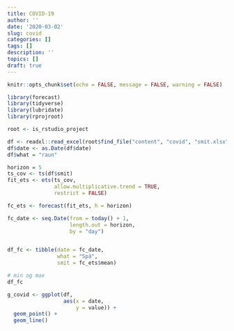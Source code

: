 ```yaml
---
title: COVID-19
author: ''
date: '2020-03-02'
slug: covid
categories: []
tags: []
description: ''
topics: []
draft: true
---
```



```r
knitr::opts_chunk$set(echo = FALSE, message = FALSE, warning = FALSE)

library(forecast)
library(tidyverse)
library(lubridate)
library(rprojroot)

root <- is_rstudio_project

```


```r

df <- readxl::read_excel(root$find_file("content", "covid", "smit.xlsx"))
df$date <- as.Date(df$date)
df$what = "raun"

```


```r
horizon = 5
ts_cov <- ts(df$smit)
fit_ets <- ets(ts_cov,
               allow.multiplicative.trend = TRUE,
               restrict = FALSE)

fc_ets <- forecast(fit_ets, h = horizon)

fc_date <- seq.Date(from = today() + 1,
                    length.out = horizon,
                    by = "day")


df_fc <- tibble(date = fc_date,
                what = "Spá",
                smit = fc_ets$mean)

# min og max
df_fc


```



```r


g_covid <- ggplot(df,
                  aes(x = date,
                      y = value)) +
  geom_point() +
  geom_line()


```

